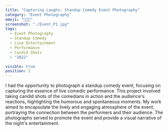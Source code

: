 ```yaml
---
title: "Capturing Laughs: Standup Comedy Event Photography"
category: "Event Photography"
emoji: "📸🎤😄"
screenshot: "./Event_P1.jpg"
tags:
  - Event Photography
  - Standup Comedy
  - Live Entertainment
  - Performance
  - Candid Shots
  - "2022"

visible: true
position: 1
---
```


I had the opportunity to photograph a standup comedy event, focusing on capturing the essence of live comedic performance. This project involved taking candid shots of the comedians in action and the audience's reactions, highlighting the humorous and spontaneous moments. My work aimed to encapsulate the lively and engaging atmosphere of the event, portraying the connection between the performers and their audience. The photographs served to promote the event and provide a visual narrative of the night's entertainment.
